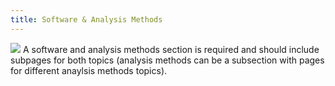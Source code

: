 ```yaml
---
title: Software & Analysis Methods
---
```

![](images/Wave_wWhales_v4.png)
A software and analysis methods section is required and should include subpages for both topics (analysis methods can be a subsection with pages for different anaylsis methods topics).
